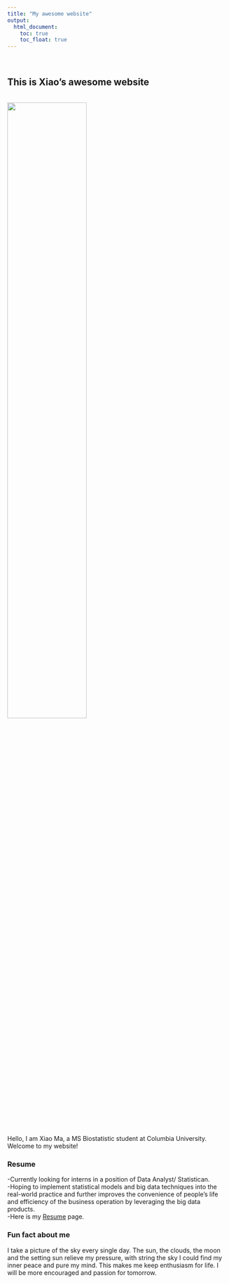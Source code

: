 ```yaml
---
title: "My awesome website"
output: 
  html_document:
    toc: true
    toc_float: true
---
```

<br>

## This is Xiao's awesome website
<br>
<img src = "image/hello.gif" style = "width:60%">

<p>Hello, I am Xiao Ma, a MS Biostatistic student at Columbia University. 
Welcome to my website!<p>

### Resume


-Currently looking for interns in a position of Data Analyst/ Statistican.<br>
-Hoping to implement statistical models and big data techniques into the real-world practice and further improves the convenience of people’s life and efficiency of the business operation by leveraging the big data products.<br>
-Here is my [Resume](Resume.html) page.


### Fun fact about me
<p>I take a picture of the sky every single day. The sun, the clouds, the moon and the setting sun relieve my pressure, with string the sky I could find my inner peace and pure my mind. This makes me keep enthusiasm for life. I will be more encouraged and passion for tomorrow.<p>



